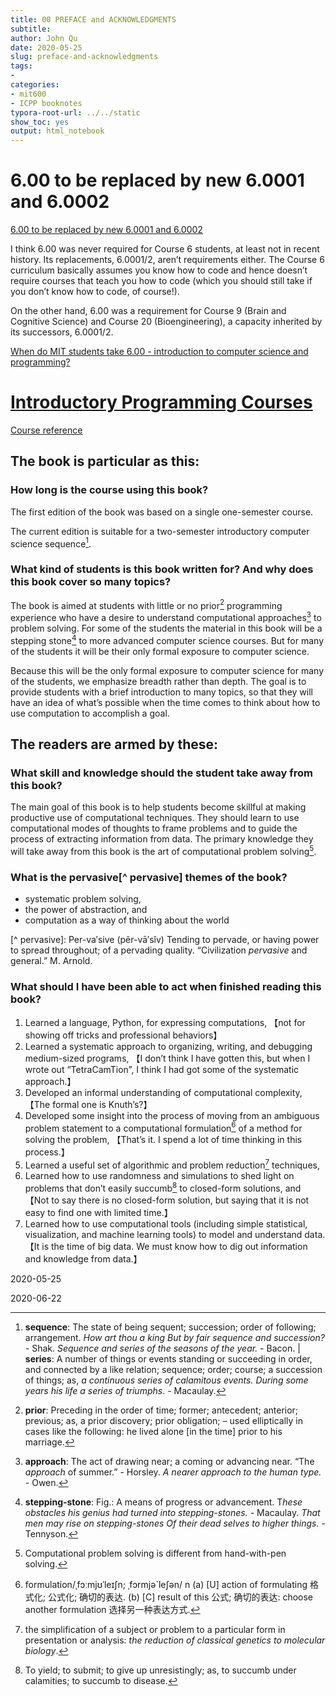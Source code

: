 ```yaml
---
title: 00 PREFACE and ACKNOWLEDGMENTS
subtitle: 
author: John Qu
date: 2020-05-25
slug: preface-and-acknowledgments
tags:
- 
categories:
- mit600
- ICPP booknotes
typora-root-url: ../../static
show_toc: yes
output: html_notebook
---
```


# 6.00 to be replaced by new 6.0001 and 6.0002

[6.00 to be replaced by new 6.0001 and 6.0002](https://thetech.com/2014/04/29/six0001-v134-n22)

I think 6.00 was never required for Course 6 students, at least not in recent history. Its replacements, 6.0001/2, aren't requirements either. The Course 6 curriculum basically assumes you know how to code and hence doesn't require courses that teach you how to code (which you should still take if you don't know how to code, of course!).

On the other hand, 6.00 was a requirement for Course 9 (Brain and Cognitive Science) and Course 20 (Bioengineering), a capacity inherited by its successors, 6.0001/2.

[When do MIT students take 6.00 - introduction to computer science and programming?](https://www.quora.com/When-do-MIT-students-take-6-00-introduction-to-computer-science-and-programming)

# [Introductory Programming Courses](https://ocw.mit.edu/courses/intro-programming/)

[Course reference](https://ocw.mit.edu/courses/electrical-engineering-and-computer-science/6-00sc-introduction-to-computer-science-and-programming-spring-2011/references/)

## The book is particular as this:

### How long is the course using this book?

The first edition of the book was based on a single one-semester course. 

The current edition is suitable for a two-semester introductory computer science sequence[^diff_from_'series'].

[^diff_from_'series']: **sequence**:  The state of being sequent; succession; order of following; arrangement. *How art thou a king But by fair sequence and succession?* - Shak. *Sequence and series of the seasons of the year.* - Bacon. | **series**: A number of things or events standing or succeeding in order, and connected by a like relation; sequence; order; course; a succession of things; as, *a continuous series of calamitous events.*  *During some years his life a series of triumphs*.  -  Macaulay.

### What kind of students is this book written for? And why does this book cover so many topics?

The book is aimed at students with little or no prior[^prior] programming experience who have a desire to understand computational approaches[^approach] to problem solving. For some of the students the material in this book will be a stepping stone[^stepping-stone] to more advanced computer science courses. But for many of the students it will be their only formal exposure to computer science.

Because this will be the only formal exposure to computer science for many of the students, we emphasize breadth rather than depth. The goal is to provide students with a brief introduction to many topics, so that they will have an idea of what’s possible when the time comes to think about how to use computation to accomplish a goal.

[^prior]: **prior**: Preceding in the order of time; former; antecedent; anterior; previous; as, a prior discovery; prior obligation; – used elliptically in cases like the following: he lived alone [in the time] prior to his marriage.
[^approach]: **approach**: The act of drawing near; a coming or advancing near. “The *approach* of summer.” - Horsley. *A nearer approach to the human type.* - Owen.
[^stepping-stone]: **stepping-stone**: Fig.: A means of progress or advancement. T*hese obstacles his genius had turned into stepping-stones.* - Macaulay. *That men may rise on stepping-stones Of their dead selves to higher things.* - Tennyson.

## The readers are armed by these:

### What skill and knowledge should the student take away from this book?

The main goal of this book is to help students become skillful at making productive use of computational techniques. They should learn to use computational modes of thoughts to frame problems and to guide the process of extracting information from data. The primary knowledge they will take away from this book is the art of computational problem solving[^hand-with-pen].

[^hand-with-pen]: Computational problem solving is different from hand-with-pen solving. 

### What is the pervasive[^ pervasive] themes of the book?

- systematic problem solving, 
- the power of abstraction, and 
- computation as a way of thinking about the world

[^ pervasive]: Per-va′sive (pẽr-vā′sĭv) Tending to pervade, or having power to spread throughout; of a pervading quality.  “Civilization *pervasive* and general.” M. Arnold.

### What should I have been able to act when finished reading this book?

1. Learned a language, Python, for expressing computations, 【not for showing off tricks and professional behaviors】
1. Learned a systematic approach to organizing, writing, and debugging medium-sized programs, 【I don't think I have gotten this, but when I wrote out "TetraCamTion", I think I had got some of the systematic approach.】
1. Developed an informal understanding of computational complexity, 【The formal one is Knuth's?】
1. Developed some insight into the process of moving from an ambiguous problem statement to a computational formulation[^formulation] of a method for solving the problem, 【That's it. I spend a lot of time thinking in this process.】
1. Learned a useful set of algorithmic and problem reduction[^reduction] techniques,
1. Learned how to use randomness and simulations to shed light on problems that don’t easily succumb[^succumb] to closed-form solutions, and 【Not to say there is no closed-form solution, but saying that it is not easy to find one with limited time.】
1. Learned how to use computational tools (including simple statistical, visualization, and machine learning tools) to model and understand data. 【It is the time of big data. We must know how to dig out information and knowledge from data.】

[^formulation]: formulation/ˌfɔːmjʊˈleɪʃn; ˌfɔrmjə`leʃən/ n (a) [U] action of formulating 格式化; 公式化; 确切的表达. (b) [C] result of this 公式; 确切的表达: choose another formulation 选择另一种表达方式.
[^reduction]: the simplification of a subject or problem to a particular form in presentation or analysis: *the reduction of classical genetics to molecular biology*.

[^succumb]: To yield; to submit; to give up unresistingly; as, to succumb under calamities; to succumb to disease.

2020-05-25

2020-06-22

